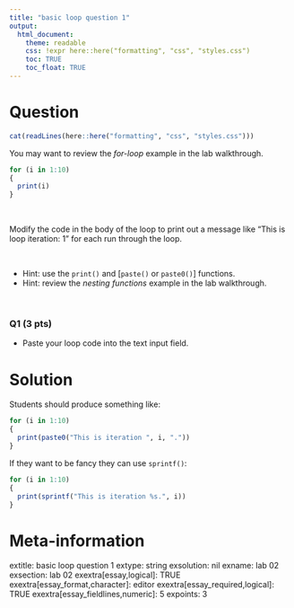 ```yaml
---
title: "basic loop question 1"
output:  
  html_document:
    theme: readable
    css: !expr here::here("formatting", "css", "styles.css")
    toc: TRUE
    toc_float: TRUE
---
```




Question
========

```r
cat(readLines(here::here("formatting", "css", "styles.css")))
```



You may want to review the *for-loop* example in the lab walkthrough.


```r
for (i in 1:10)
{
  print(i)
}
```

<br>

Modify the code in the body of the loop to print out a message like "This is loop iteration: 1" for each run through the loop. 

<br>

- Hint:  use the `print()` and [`paste()` or `paste0()`] functions.
- Hint: review the *nesting functions* example in the lab walkthrough.

<br>

<div class="questionborder">
### Q1 (3 pts)

- Paste your loop code into the text input field.

</div>

Solution
========

Students should produce something like:
```r
for (i in 1:10)
{
  print(paste0("This is iteration ", i, "."))
}
```

If they want to be fancy they can use `sprintf()`:
```r
for (i in 1:10)
{
  print(sprintf("This is iteration %s.", i))
}
```




Meta-information
================
extitle: basic loop question 1
extype: string
exsolution: nil
exname: lab 02
exsection: lab 02
exextra[essay,logical]: TRUE
exextra[essay_format,character]: editor
exextra[essay_required,logical]: TRUE
exextra[essay_fieldlines,numeric]: 5
expoints: 3


